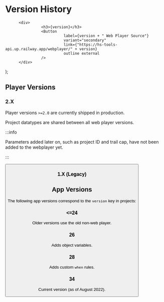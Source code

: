 

# Version History



          <div>
                    <h3>{version}</h3>
                    <Button
                              label={version + " Web Player Source"}
                              variant="secondary"
                              link={"https://hs-tools-api.up.railway.app/webplayer/" + version}
                              outline external
                    />
          </div>
);

## Player Versions

### 2.X

Player versions `>=2.0` are currently shipped in production.

Project datatypes are shared between all web player versions.

:::info

Parameters added later on, such as project ID and trail cap, have not
been added to the webplayer yet.

:::


<Button
          label="Project Datatypes"
          variant="secondary"
          link="https://jsonhero.io/new?url=https://hs-tools-api.up.railway.app/webplayer/2.0/project-datatypes"
          outline external
/>

<PlayerVersion version="2.0.9" />

<PlayerVersion version="2.1.7" />

<PlayerVersion version="2.2.3" />


### 1.X (Legacy)

<Undocumented message="Coming soon!" />


## App Versions

The following app versions correspond to the `version` key in projects:

### &lt;&equals;24

Older versions use the old non-web player.

### 26

Adds object variables.

### 28

Adds custom `when` rules.

### 34

Current version (as of August 2022).
